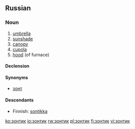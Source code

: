 ==Russian==

===Noun===
{{infl|ru|noun|tr=zóntik|g=m}}

#[[umbrella]]
#[[sunshade]]
#[[canopy]]
#[[cupola]]
#[[hood]] (of furnace)

====Declension====
{{ru-noun1|зо́нтик|зо́нтики
|зо́нтика|зо́нтиков
|зо́нтику|зо́нтикам
|зо́нтик|зо́нтики
|зо́нтиком|зо́нтиками
|о зо́нтике|о зо́нтиках}}

====Synonyms====
*[[зонт]]

====Descendants====
* Finnish: [[sontikka]]

[[ko:зонтик]]
[[io:зонтик]]
[[rw:зонтик]]
[[pl:зонтик]]
[[fi:зонтик]]
[[vi:зонтик]]